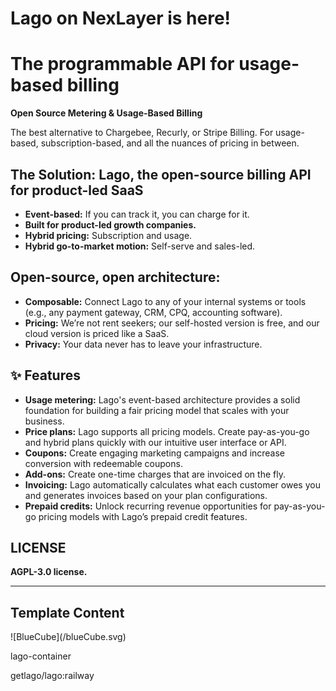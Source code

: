 # Lago on NexLayer is here!

# The programmable API for usage-based billing

**Open Source Metering & Usage-Based Billing**

The best alternative to Chargebee, Recurly, or Stripe Billing.
For usage-based, subscription-based, and all the nuances of pricing in between.

## The Solution: Lago, the open-source billing API for product-led SaaS

- **Event-based:** If you can track it, you can charge for it.
- **Built for product-led growth companies.**
- **Hybrid pricing:** Subscription and usage.
- **Hybrid go-to-market motion:** Self-serve and sales-led.

## Open-source, open architecture:

- **Composable:** Connect Lago to any of your internal systems or tools (e.g., any payment gateway, CRM, CPQ, accounting software).
- **Pricing:** We’re not rent seekers; our self-hosted version is free, and our cloud version is priced like a SaaS.
- **Privacy:** Your data never has to leave your infrastructure.

## ✨ Features

- **Usage metering:** Lago's event-based architecture provides a solid foundation for building a fair pricing model that scales with your business.
- **Price plans:** Lago supports all pricing models. Create pay-as-you-go and hybrid plans quickly with our intuitive user interface or API.
- **Coupons:** Create engaging marketing campaigns and increase conversion with redeemable coupons.
- **Add-ons:** Create one-time charges that are invoiced on the fly.
- **Invoicing:** Lago automatically calculates what each customer owes you and generates invoices based on your plan configurations.
- **Prepaid credits:** Unlock recurring revenue opportunities for pay-as-you-go pricing models with Lago’s prepaid credit features.

## LICENSE

**AGPL-3.0 license.**

---

## Template Content

<div className="mt-[0px] px-5 py-4 flex gap-[14px] max-w-[750px] 2xl:max-w-[1014px] items-center rounded-[7px] bg-card-color">
  <div className="flex justify-center items-center rounded-[7px] p-2 w-[38px] h-[38px] bg-background">
    ![BlueCube](/blueCube.svg)
  </div>
  <div>
    <p className="font-normal text-base text-white">lago-container</p>
    <p className="font-normal text-tiny text-description-color">
      getlago/lago:railway
    </p>
  </div>
</div>
